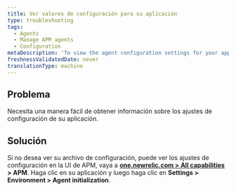 ```yaml
---
title: Ver valores de configuración para su aplicación
type: troubleshooting
tags:
  - Agents
  - Manage APM agents
  - Configuration
metaDescription: 'To view the agent configuration settings for your app without having to open the config file itself, use APM''s agent initialization page.'
freshnessValidatedDate: never
translationType: machine
---
```


## Problema

Necesita una manera fácil de obtener información sobre los ajustes de configuración de su aplicación.

## Solución

Si no desea ver su archivo de configuración, puede ver los ajustes de configuración en la UI de APM, vaya a <DNT>**[one.newrelic.com > All capabilities](https://one.newrelic.com/all-capabilities) > APM**</DNT>. Haga clic en su aplicación y luego haga clic en <DNT>**Settings > Environment > Agent initialization**</DNT>.